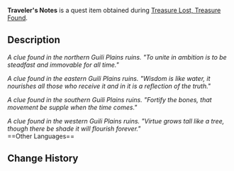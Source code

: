 {{Item Infobox
|id           = 100445
|image        = Item Traveler's Notes.png
|type         = Quest Items
|description  = A clue found in the Guili Plains ruins.
|source1      = Obtained during the [[Treasure Lost, Treasure Found]] quest
}}
'''Traveler's Notes''' is a quest item obtained during [[Treasure Lost, Treasure Found]].

==Description==
''A clue found in the northern Guili Plains ruins. "To unite in ambition is to be steadfast and immovable for all time."''

''A clue found in the eastern Guili Plains ruins. "Wisdom is like water, it nourishes all those who receive it and in it is a reflection of the truth."''

''A clue found in the southern Guili Plains ruins. "Fortify the bones, that movement be supple when the time comes."''

''A clue found in the western Guili Plains ruins. "Virtue grows tall like a tree, though there be shade it will flourish forever."''
<br />
==Other Languages==
{{Other Languages
|default_hidden = 1
|en      = Traveler's Notes
|zhs     = 旅行者的笔记
|zhs_rm  = Lǚxíng-zhě de Bǐjì
|zht     = 旅行者的筆記
|zht_rm  = Lǚxíng-zhě de Bǐjì
|ja      = 旅人のメモ
|ja_rm   = Tabibito no Memo
|ko      = 여행자의 노트
|ko_rm   = Yeohaengja-ui Noteu
|es      = Notas del viajero
|fr      = Notes du voyageur
|ru      = Записки путешественника
|th      = บันทึกของนักเดินทาง
|th_rm   = 
|vi      = Bút Ký Của Nhà Lữ Hành
|de      = Reisenotizen
|id      = Catatan Pengembara
|pt      = Anotações do Viajante
}}

==Change History==
{{Change History|1.0}}